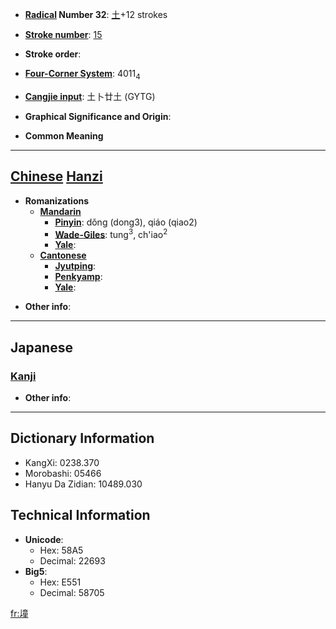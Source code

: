 * '''[[Wiktionary:Chinese radical index| Radical]] Number 32''': [[Wiktionary:Chinese radical index 土|土]]+12 strokes

* '''[[Wiktionary:Chinese total strokes index|Stroke number]]''': [[Wiktionary:Chinese total strokes index 15|15]]

* '''Stroke order''': 

* '''[[Wiktionary:Chinese four corner index|Four-Corner System]]''': 4011<sub>4</sub>

* '''[[Wiktionary:Chinese Cangjie index|Cangjie input]]''': 土卜廿土 (GYTG)

* '''Graphical Significance and Origin''': 

* '''Common Meaning'''

----

== [[Chinese]] [[Hanzi]] ==

* '''Romanizations'''
** '''[[Mandarin]]'''
*** '''[[Pinyin]]''': dǒng (dong3), qiáo (qiao2)
*** '''[[Wade-Giles]]''': tung<sup>3</sup>, ch'iao<sup>2</sup>
*** '''[[Yale]]''': 
** '''[[Cantonese]]'''
*** '''[[Jyutping]]''':
*** '''[[Penkyamp]]''': 
*** '''[[Yale]]''': 

* '''Other info''': 

----

==Japanese==
===[[Kanji]]===
{{kanji|on readings=[[とう]] (tō), [[つ]] (tsu), [[たん]] (tan)|kun readings=[[ありづか]] (arizuka)}}

* '''Other info''':  

----

== Dictionary Information ==

* KangXi: 0238.370
* Morobashi: 05466
* Hanyu Da Zidian: 10489.030

== Technical Information ==

* '''Unicode''':
** Hex: 58A5
** Decimal: 22693
* '''Big5''':
** Hex: E551
** Decimal: 58705

[[fr:墥]]